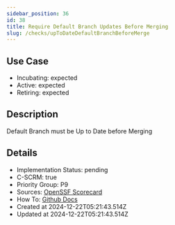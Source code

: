 ```yaml
---
sidebar_position: 36
id: 38
title: Require Default Branch Updates Before Merging
slug: /checks/upToDateDefaultBranchBeforeMerge
---
```


<!-- BANNER:START -->
<!-- BANNER:END -->

## Use Case
<!-- LEVELS:START -->
- Incubating: expected
- Active: expected
- Retiring: expected
<!-- LEVELS:END -->

<!-- DESCRIPTION:START -->
## Description
Default Branch must be Up to Date before Merging
<!-- DESCRIPTION:END -->

<!-- DETAILS:START -->
## Details
- Implementation Status: pending
- C-SCRM: true
- Priority Group: P9
- Sources: [OpenSSF Scorecard](https://github.com/ossf/scorecard/blob/main/docs/checks.md#branch-protection)
- How To: [Github Docs](https://docs.github.com/en/repositories/configuring-branches-and-merges-in-your-repository/managing-protected-branches/about-protected-branches#require-status-checks-before-merging)
- Created at 2024-12-22T05:21:43.514Z
- Updated at 2024-12-22T05:21:43.514Z
<!-- DETAILS:END -->
